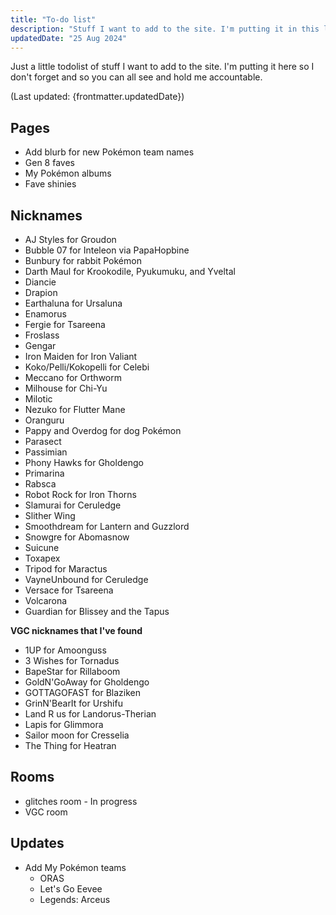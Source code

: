 ```yaml
---
title: "To-do list"
description: "Stuff I want to add to the site. I'm putting it in this list so I don't forget."
updatedDate: "25 Aug 2024"
---
```


Just a little todolist of stuff I want to add to the site. I'm putting it here so I don't forget and so you can all see and hold me accountable.

(Last updated: {frontmatter.updatedDate})

## Pages

* Add blurb for new Pokémon team names
* Gen 8 faves
* My Pokémon albums
* Fave shinies

## Nicknames

* AJ Styles for Groudon
* Bubble 07 for Inteleon via PapaHopbine
* Bunbury for rabbit Pokémon
* Darth Maul for Krookodile, Pyukumuku, and Yveltal
* Diancie
* Drapion
* Earthaluna for Ursaluna
* Enamorus
* Fergie for Tsareena
* Froslass
* Gengar
* Iron Maiden for Iron Valiant
* Koko/Pelli/Kokopelli for Celebi
* Meccano for Orthworm
* Milhouse for Chi-Yu
* Milotic
* Nezuko for Flutter Mane
* Oranguru
* Pappy and Overdog for dog Pokémon
* Parasect
* Passimian
* Phony Hawks for Gholdengo
* Primarina
* Rabsca
* Robot Rock for Iron Thorns
* Slamurai for Ceruledge
* Slither Wing
* Smoothdream for Lantern and Guzzlord
* Snowgre for Abomasnow
* Suicune
* Toxapex
* Tripod for Maractus
* VayneUnbound for Ceruledge
* Versace for Tsareena
* Volcarona
* Guardian for Blissey and the Tapus

**VGC nicknames that I've found**

* 1UP for Amoonguss
* 3 Wishes for Tornadus
* BapeStar for Rillaboom
* GoldN'GoAway for Gholdengo
* GOTTAGOFAST for Blaziken
* GrinN'BearIt for Urshifu
* Land R us for Landorus-Therian
* Lapis for Glimmora
* Sailor moon for Cresselia
* The Thing for Heatran

## Rooms

* glitches room - In progress
* VGC room

## Updates

* Add My Pokémon teams
	* ORAS
	* Let's Go Eevee
	* Legends: Arceus